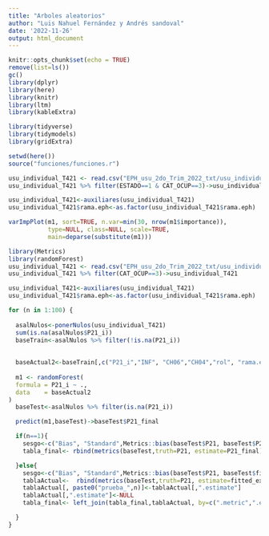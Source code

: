 ```yaml
---
title: "Arboles aleatorios"
author: "Luis Nahuel Fernández y Andrés sandoval"
date: '2022-11-26'
output: html_document
---
```


```r
knitr::opts_chunk$set(echo = TRUE)
remove(list=ls())
gc()
library(dplyr)
library(here)
library(knitr)
library(ltm)
library(kableExtra)

library(tidyverse)
library(tidymodels)
library(gridExtra)

setwd(here())
source("funciones/funciones.r")

usu_individual_T421 <- read.csv("EPH_usu_2do_Trim_2022_txt/usu_individual_T222.txt.txt", sep=";")
usu_individual_T421 %>% filter(ESTADO==1 & CAT_OCUP==3)->usu_individual_T421

usu_individual_T421<-auxiliares(usu_individual_T421)
usu_individual_T421$rama.eph<-as.factor(usu_individual_T421$rama.eph)
```

```r
varImpPlot(m1, sort=TRUE, n.var=min(30, nrow(m1$importance)),
           type=NULL, class=NULL, scale=TRUE, 
           main=deparse(substitute(m1))) 
```


```r

library(Metrics)
library(randomForest)
usu_individual_T421 <- read.csv("EPH_usu_2do_Trim_2022_txt/usu_individual_T222.txt.txt", sep=";")
usu_individual_T421 %>% filter(CAT_OCUP==3)->usu_individual_T421

usu_individual_T421<-auxiliares(usu_individual_T421)
usu_individual_T421$rama.eph<-as.factor(usu_individual_T421$rama.eph)

for (n in 1:100) {
  
  asalNulos<-ponerNulos(usu_individual_T421)
  sum(is.na(asalNulos$P21_i))
  baseTrain<-asalNulos %>% filter(!is.na(P21_i))
  
  
  baseActual2<-baseTrain[,c("P21_i","INF", "CH06","CH04","rol", "rama.eph", "NIVEL_ED", "car2", "AGLOMERADO")]
  
  m1 <- randomForest(
  formula = P21_i ~ .,
  data    = baseActual2
)
  baseTest<-asalNulos %>% filter(is.na(P21_i))

  predict(m1,baseTest)->baseTest$P21_final

  if(n==1){
    sesgo<-c("Bias", "Standard",Metrics::bias(baseTest$P21, baseTest$P21_final))
    tabla_final<- rbind(metrics(baseTest,truth=P21, estimate=P21_final),sesgo)

  }else{
    sesgo<-c("Bias", "Standard",Metrics::bias(baseTest$P21, baseTest$fitted_exp))
    tablaActual<-  rbind(metrics(baseTest,truth=P21, estimate=fitted_exp),sesgo)
    tablaActual[, paste0("prueba_",n)]<-tablaActual[,".estimate"]
    tablaActual[,".estimate"]<-NULL
    tabla_final<- left_join(tabla_final,tablaActual, by=c(".metric",".estimator"))

  }
}

```

